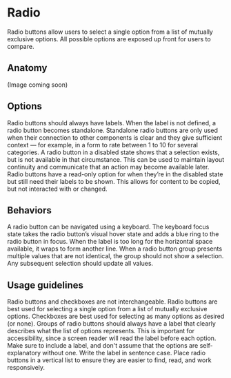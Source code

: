 # Radio

Radio buttons allow users to select a single option from a list of mutually exclusive options. All possible options are exposed up front for users to compare.
<AssetLinks>
  <AssetLink href="https://opensource.finn.no/fabric-react/#/toggle" />
  <AssetLink href="https://opensource.finn.no/fabric-vue/forms" />
</AssetLinks>

<TableOfContents />

## Anatomy

(Image coming soon)

## Options

<Guideline title="Label" image="radio-button-options-label.svg">
  Radio buttons should always have labels. When the label is not defined, a radio button becomes standalone. Standalone radio buttons are only used when their connection to other components is clear and they give sufficient context — for example, in a form to rate between 1 to 10 for several categories.
</Guideline>

<Guideline title="Disabled" image="radio-button-options-disabled.svg">
  A radio button in a disabled state shows that a selection exists, but is not available in that circumstance. This can be used to maintain layout continuity and communicate that an action may become available later.
</Guideline>

<Guideline title="Read-only" image="radio-button-options-read-only.svg">
  Radio buttons have a read-only option for when they’re in the disabled state but still need their labels to be shown. This allows for content to be copied, but not interacted with or changed.
</Guideline>

## Behaviors

<Guideline title="Keyboard focus" image="radio-button-behaviors-keyboard-focus.svg">
  A radio button can be navigated using a keyboard. The keyboard focus state takes the radio button’s visual hover state and adds a blue ring to the radio button in focus.
</Guideline>

<Guideline title="Text overflow" image="radio-button-behaviors-text-overflow.svg">
  When the label is too long for the horizontal space available, it wraps to form another line.
</Guideline>

<Guideline title="Mixed value" image="radio-button-behaviors-mixed-value.svg">
  When a radio button group presents multiple values that are not identical, the group should not show a selection. Any subsequent selection should update all values.</Guideline>
  
## Usage guidelines

<Guideline title="Use radio buttons for mutually exclusive options" image="radio-button-usage-guidelines-1-Do.svg" good>
  Radio buttons and checkboxes are not interchangeable. Radio buttons are best used for selecting a single option from a list of mutually exclusive options. Checkboxes are best used for selecting as many options as desired (or none).
</Guideline>
<Guideline image="radio-button-usage-guidelines-1-Dont.svg" bad>
  
<Guideline title="Label groups of radio buttons" image="radio-button-usage-guidelines-2-Do.svg" good>
  Groups of radio buttons should always have a label that clearly describes what the list of options represents. This is important for accessibility, since a screen reader will read the label before each option. Make sure to include a label, and don't assume that the options are self-explanatory without one. Write the label in sentence case. Place radio buttons in a vertical list to ensure they are easier to find, read, and work responsively.
</Guideline>
<Guideline image="radio-button-usage-guidelines-2-Dont.svg" bad>
  
